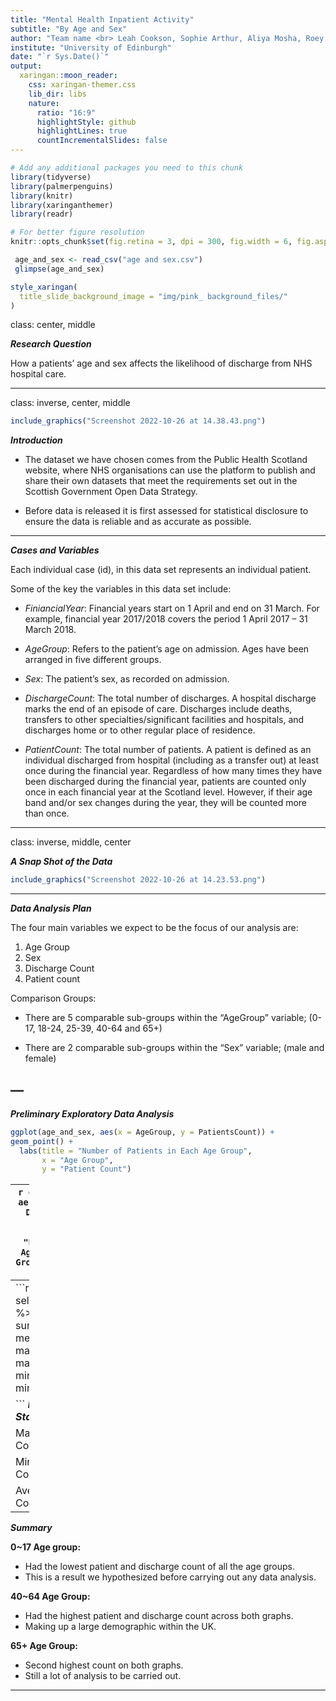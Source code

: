 ```yaml
---
title: "Mental Health Inpatient Activity"
subtitle: "By Age and Sex"
author: "Team name <br> Leah Cookson, Sophie Arthur, Aliya Mosha, Roey Nie"
institute: "University of Edinburgh"
date: "`r Sys.Date()`"
output:
  xaringan::moon_reader:
    css: xaringan-themer.css
    lib_dir: libs
    nature:
      ratio: "16:9"
      highlightStyle: github
      highlightLines: true
      countIncrementalSlides: false
---
```


```r
# Add any additional packages you need to this chunk
library(tidyverse)
library(palmerpenguins)
library(knitr)
library(xaringanthemer)
library(readr)
```

```r
# For better figure resolution
knitr::opts_chunk$set(fig.retina = 3, dpi = 300, fig.width = 6, fig.asp = 0.618, out.width = "80%")
```

```r
 age_and_sex <- read_csv("age and sex.csv")
 glimpse(age_and_sex)

```

```r
style_xaringan(
  title_slide_background_image = "img/pink_ background_files/"
)

```

class: center, middle

**_Research Question_**  

How a patients' age and sex affects the likelihood of discharge from NHS hospital care.

---

class: inverse, center, middle

```r
include_graphics("Screenshot 2022-10-26 at 14.38.43.png")

```


**_Introduction_** 

- The dataset we have chosen comes from the Public Health Scotland website, where NHS organisations can use the platform to publish and share their own datasets that meet the requirements set out in the Scottish Government Open Data Strategy.

- Before data is released it is first assessed for statistical disclosure to ensure the data is reliable and as accurate as possible.


---

**_Cases and Variables_** 

Each individual case (id), in this data set represents an individual patient.

Some of the key the variables in this data set include:

- _FiniancialYear_: 
Financial years start on 1 April and end on 31 March. For example, financial year 2017/2018 covers the period 1 April 2017 – 31 March 2018.

- _AgeGroup_: 
Refers to the patient's age on admission. Ages have been arranged in five different groups.

- _Sex_: 
The patient's sex, as recorded on admission.

- _DischargeCount_:
The total number of discharges. A hospital discharge marks the end of an episode of care. Discharges include deaths, transfers to other specialties/significant facilities and hospitals, and discharges home or to other regular place of residence.

- _PatientCount_: 
The total number of patients. A patient is defined as an individual discharged from hospital (including as a transfer out) at least once during the financial year. Regardless of how many times they have been discharged during the financial year, patients are counted only once in each financial year at the Scotland level. However, if their age band and/or sex changes during the year, they will be counted more than once.


---

class: inverse, middle, center

**_A Snap Shot of the Data_** 

```r

include_graphics("Screenshot 2022-10-26 at 14.23.53.png")


```


---

**_Data Analysis Plan_**


The four main variables we expect to be the focus of our  analysis are:

1. Age Group 
2. Sex 
3. Discharge Count 
4. Patient count 

Comparison Groups:

- There are 5 comparable sub-groups within the "AgeGroup" variable; (0-17, 18-24, 25-39, 40-64 and 65+)

- There are 2 comparable sub-groups within the "Sex" variable; (male and female) 

--- 
---

**_Preliminary Exploratory Data Analysis_**

```r

ggplot(age_and_sex, aes(x = AgeGroup, y = PatientsCount)) +
geom_point() +
  labs(title = "Number of Patients in Each Age Group", 
       x = "Age Group",
       y = "Patient Count")
```



---
```r
ggplot(age_and_sex, aes(x = AgeGroup, y = DischargeCount)) +
geom_point()+
  labs(title = "Discharge Count by Age Group",
       x = "Age Group",
       y = "Discharge Count")
```


---
```r
age_and_sex %>%  
  select(DischargeCount) %>% 
  summarise(avg_ds = mean(DischargeCount),
            max_ds = max(DischargeCount),
            min_ds = min(DischargeCount)) 

```
**_Key Summary Statistics:_**

Maximum Discharge Count = 11750

Minimum Discharge Count = 0

Average Discharge Count = 284

---
**_Summary_**

**0~17 Age group:**

- Had the lowest patient and discharge count of all the age groups.
- This is a result we hypothesized before carrying out any data analysis.

**40~64 Age Group:**

- Had the highest patient and discharge count across both graphs.
- Making up a large demographic within the UK.
 
**65+ Age Group:**

- Second highest count on both graphs.
- Still a lot of analysis to be carried out.
 
---
